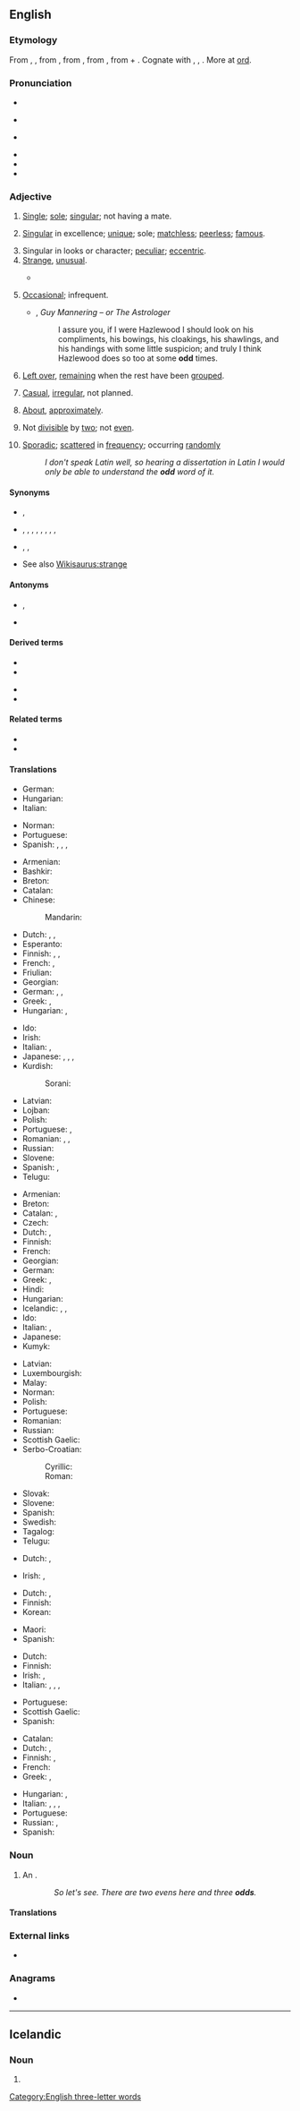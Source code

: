 {{also|ODD|Odd|ödd|o'dd}}
==English==

===Etymology===
From {{etyl|enm|en}} {{m|enm|od|sc=Latn}}, {{m|enm|odde||odd, single|sc=Latn}}, from {{etyl|non|en}} {{m|non|oddi||third or additional number, triangle|sc=Latn}}, from {{m|non|oddr||point of a weapon|sc=Latn}}, from {{etyl|gem-pro|en}} {{m|gem-pro|*uzdaz||point}}, from {{etyl|ine-pro|en}} {{m|ine-pro|*wes-||to stick, prick, pierce, sting}} + {{etyl|ine-pro|en}} {{m|ine-pro|*dʰeh₁-||to set, place}}. Cognate with {{cog|is|oddi||triangle, point of land, odd number}}, {{cog|sv|udd||a point|sc=Latn}}, {{cog|ang|ord||a point}}. More at [[ord]].

===Pronunciation===
* {{enPR|ŏd}}
* {{a|UK}} {{IPA|/ɒd/|lang=en}}
* {{a|US}} {{IPA|/ɑd/|lang=en}}
* {{audio|en-us-odd.ogg|Audio (US)|lang=en}}
* {{rhymes|ɒd|lang=en}}
* {{rhymes|ɑːd|lang=en}}

===Adjective===
{{en-adj|-|er}}

# {{lb|en|not comparable}} [[single|Single]]; [[sole]]; [[singular]]; not having a mate.
#: {{ux|en|Optimistically, he had a corner of a drawer for '''odd''' socks.}}
# {{lb|en|obsolete}} [[singular|Singular]] in excellence; [[unique]]; sole; [[matchless]]; [[peerless]]; [[famous]].
# Singular in looks or character; [[peculiar]]; [[eccentric]].
# [[strange|Strange]], [[unusual]].
#: {{ux|en|She slept in, which was very '''odd'''.}}
#* {{quote-book|year=1898|author={{w|Winston Churchill (novelist)|Winston Churchill}}
|title={{w|The Celebrity}}|chapter=5
|passage=We made an '''odd''' party before the arrival of the Ten, particularly when the Celebrity dropped in for lunch or dinner. He could not be induced to remain permanently at Mohair because Miss Trevor was at Asquith, but he appropriated a Hempstead cart from the Mohair stables and made the trip sometimes twice in a day.}}
# {{lb|en|not comparable}} [[occasional|Occasional]]; infrequent.
#: {{ux|en|but for the '''odd''' exception}}
#* {{w|Sir Walter Scott}}, ''Guy Mannering – or The Astrologer''
#*: I assure you, if I were Hazlewood I should look on his compliments, his bowings, his cloakings, his shawlings, and his handings with some little suspicion; and truly I think Hazlewood does so too at some '''odd''' times.
# {{lb|en|not comparable}} [[left over|Left over]], [[remain]]ing when the rest have been [[grouped]].
#: {{ux|en|I'm the '''odd''' one out.}}
# {{lb|en|not comparable}} [[casual|Casual]], [[irregular]], not planned.
#: {{ux|en|He's only worked '''odd''' jobs.}}
# {{lb|en|not comparable|in combination with a number}} [[about|About]], [[approximately]].
#: {{ux|en|There were thirty-'''odd''' people in the room.}}
# {{lb|en|not comparable}} Not [[divisible]] by [[two]]; not [[even]].
#: {{ux|en|The product of '''odd''' numbers is also '''odd'''.}}
# [[sporadic|Sporadic]]; [[scattered]] in [[frequency]]; occurring [[randomly]]
#: ''I don't speak Latin well, so hearing a dissertation in Latin I would only be able to understand the '''odd''' word of it.''

====Synonyms====
* {{sense|not having a mate}} {{l|en|single}}, {{l|en|mismatched}}
* {{sense|strange}} {{l|en|bizarre}}, {{l|en|peculiar}}, {{l|en|queer}}, {{l|en|rum}}, {{l|en|strange}}, {{l|en|uncommon}}, {{l|en|unusual}}, {{l|en|weird}}, {{l|en|fremd}}
* {{sense|about}} {{l|en|about}}, {{l|en|approximately}}, {{l|en|around}}
* See also [[Wikisaurus:strange]]

====Antonyms====
* {{sense|strange}} {{l|en|common}}, {{l|en|mediocre}}
* {{sense|not divisible by two}} {{l|en|even}}

====Derived terms====
{{rel-top|Terms derived from ''odd''}}
* {{l|en|oddball}}
* {{l|en|odd duck}}
{{rel-mid}}
* {{l|en|odd one out}}
* {{l|en|odds}}
{{rel-bottom}}

====Related terms====
* {{l|en|ord}}
* {{l|en|odds and ends}}

====Translations====
{{trans-top|not having a mate}}
* German: {{t+|de|einzeln}}
* Hungarian: {{t+|hu|páratlan}}
* Italian: {{t+|it|spaiato}}
{{trans-mid}}
* Norman: {{t|nrf|dêpathié}}
* Portuguese: {{t+|pt|ímpar}}
* Spanish: {{t+|es|guacho}}, {{t+|es|desparejado}}, {{t+|es|desemparejado}}, {{t+|es|suelto}}
{{trans-bottom}}

{{trans-top|strange}}
* Armenian: {{t+|hy|տարօրինակ}}
* Bashkir: {{t|ba|сәйер}}
* Breton: {{t|br|Iskis}}
* Catalan: {{t+|ca|estrany|m}}
* Chinese:
*: Mandarin: {{t+|cmn|奇怪|tr=qí quài}}
* Dutch: {{t+|nl|vreemd}}, {{t+|nl|merkwaardig}}, {{t+|nl|raar}}
* Esperanto: {{t|eo|stranga}}
* Finnish: {{t+|fi|outo}}, {{t+|fi|kummallinen}}, {{t+|fi|omituinen}}
* French: {{t+|fr|bizarre}}, {{t+|fr|étrange}}
* Friulian: {{t|fur|stramp}}
* Georgian: {{t|ka|უცნაური|sc=Geor}}
* German: {{t+|de|seltsam}}, {{t+|de|merkwürdig}}, {{t+|de|komisch}}
* Greek: {{t+|el|αλλόκοτος|m}}, {{t+|el|παράξενος|m}}
* Hungarian: {{t+|hu|furcsa}}, {{t+|hu|fura}}
{{trans-mid}}
* Ido: {{t+|io|baroka}}
* Irish: {{t|ga|aisteach}}
* Italian: {{t+|it|strano}}, {{t+|it|strambo}}
* Japanese: {{t|ja|[[変]]な|tr=hen na}}, {{t|ja|[[奇異]]な|tr=kii na}}, {{t|ja|[[奇妙]]な|tr=kimyō na}}, {{t|ja|[[風変わり]]な|tr=fūgawari na}}
* Kurdish:
*: Sorani: {{t|ku|سه‌یر|tr=sair|sc=ku-Arab}}
* Latvian: {{t|lv|dīvains}}
* Lojban: {{t+|jbo|cizra}}
* Polish: {{t+|pl|dziwny}}
* Portuguese: {{t+|pt|estranho}}, {{t+|pt|raro}}
* Romanian: {{t+|ro|straniu}}, {{t+|ro|ciudat}}, {{t+|ro|bizar}}
* Russian: {{t+|ru|стра́нный}}
* Slovene: {{t+|sl|čuden}}
* Spanish: {{t+|es|extraño}}, {{t+|es|raro}}
* Telugu: {{t|te|విలక్షణమైన}}
{{trans-bottom}}

{{trans-top|not divisible by two}}
* Armenian: {{t+|hy|կենտ}}
* Breton: {{t|br|impar}}
* Catalan: {{t|ca|imparell}}, {{t+|ca|senar}}
* Czech: {{t+|cs|lichý|m}}
* Dutch: {{t+|nl|oneven}}, {{t+|nl|onpaar}}
* Finnish: {{t+|fi|pariton}}
* French: {{t+|fr|impair}}
* Georgian: {{t|ka|კენტი|sc=Geor}}
* German: {{t+|de|ungerade}}
* Greek: {{t+|el|περιττός|m}}, {{t+|el|μονός|m}}
* Hindi: {{t+|hi|विषम|tr=viṣam|sc=Deva}}
* Hungarian: {{t+|hu|páratlan}}
* Icelandic: {{t|is|odda-}}, {{t|is|ójafn}}, {{t+|is|hvass}}
* Ido: {{t+|io|nepara}}
* Italian: {{t+|it|dispari}}, {{t|it|caffo}}
* Japanese: {{t|ja|[[奇数]]の|tr=kisū no}}
* Kumyk: {{t|kum|такъ|tr=taq}}
{{trans-mid}}
* Latvian: {{t|lv|nepāra}}
* Luxembourgish: {{t|lb|ongerued}}
* Malay: {{t|ms|ganjil}}
* Norman: {{t|nrf|fâlot}}
* Polish: {{t+|pl|nieparzysty}}
* Portuguese: {{t+|pt|ímpar}}
* Romanian: {{t+|ro|impar}}
* Russian: {{t+|ru|нечётный}}
* Scottish Gaelic: {{t|gd|còrr}}
* Serbo-Croatian:
*: Cyrillic: {{t|sh|непаран}}
*: Roman: {{t+|sh|neparan}}
* Slovak: {{t|sk|nepárny}}
* Slovene: {{t|sl|lih}}
* Spanish: {{t|es|impar}}
* Swedish: {{t+|sv|udda}}
* Tagalog: {{t|tl|gansal}}
* Telugu: {{t+|te|బేసి}}
{{trans-bottom}}

{{trans-top|occasional; infrequent}}
* Dutch: {{t+|nl|uitzonderlijk}}, {{t+|nl|zeldzaam}}
{{trans-mid}}
* Irish: {{t|ga|corr}}, {{t|ga|corr-}}
{{trans-bottom}}

{{trans-top|left over after others have been grouped}}
* Dutch: {{t+|nl|overblijvend}}, {{t+|nl|resterend}}
* Finnish: {{t+|fi|pariton}}
* Korean: {{t|ko|우수리}}
{{trans-mid}}
* Maori: {{t|mi|makere}}
* Spanish: {{t+|es|sobrante}}
{{trans-bottom}}

{{trans-top|casual, irregular}}
* Dutch: {{t+|nl|onregelmatig}}
* Finnish: {{t+|fi|satunnainen}}
* Irish: {{t|ga|corr}}, {{t|ga|corr-}}
* Italian: {{t+|it|occasionale}}, {{t+|it|irregolare}}, {{t+|it|casuale}}, {{t|it|mordi e fuggi}}
{{trans-mid}}
* Portuguese: {{t+|pt|ocasional}}
* Scottish Gaelic: {{t|gd|corra}}
* Spanish: {{t|es|ocasional}}
{{trans-bottom}}

{{trans-top|about}}
* Catalan: {{t+|ca|escaig}}
* Dutch: {{t|nl|bij benadering}}, {{t+|nl|ongeveer}}
* Finnish: {{t+|fi|noin}}, {{t+|fi|suunnilleen}}
* French: {{t+|fr|à peu près}}
* Greek: {{t+|el|πάνω κάτω}}, {{t|el|συν πλην}}
{{trans-mid}}
* Hungarian: {{t+|hu|valahány}}, {{t+|hu|egynéhány}}
* Italian: {{t+|it|circa}}, {{t+|it|all'incirca}}, {{t|it|a occhio e croce}}, {{t+|it|approssimativamente}}
* Portuguese: {{t+|pt|aproximadamente}}
* Russian: {{t+|ru|о́коло}}, {{t+|ru|приблизи́тельно}}
* Spanish: {{t+|es|aproximadamente}}
{{trans-bottom}}

===Noun===
{{en-noun}}

# {{lb|en|mathematics|diminutive}} An {{l|en|odd number}}.
::: ''So let's see. There are two evens here and three '''odds'''.''

====Translations====
{{trans-see|odd number|odd number}}

===External links===
* {{projectlink|1911|Odd}}

===Anagrams===
* {{anagrams|en|DDO|DOD|DoD|dod}}

[[Category:English three-letter words]]

----

==Icelandic==

===Noun===
{{is-noun form}}

# {{is-inflection of|oddur|indef|acc|s}}